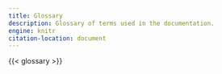 ```yaml
---
title: Glossary
description: Glossary of terms used in the documentation.
engine: knitr
citation-location: document
---
```


{{< glossary >}}
